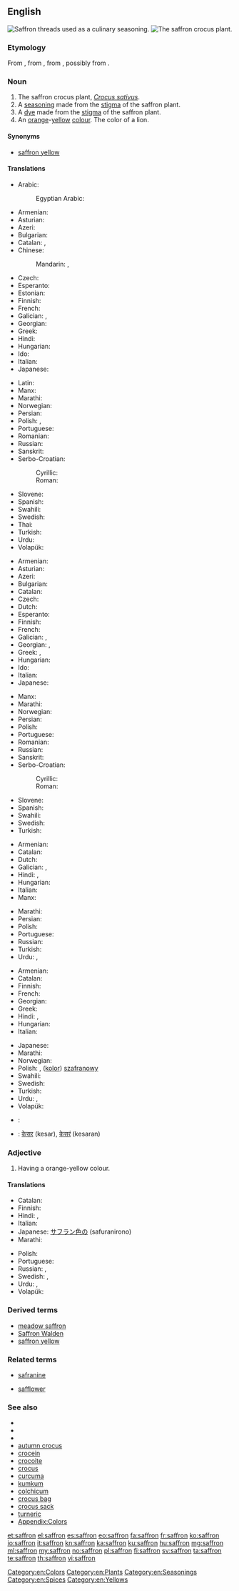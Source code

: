 {{also|Saffron}}
==English==
{{slim-wikipedia}}
[[Image:Iran saffron threads.jpg|thumb|Saffron threads used as a culinary seasoning. ]]
[[Image:Crocus_sativus_sahuran.jpg|thumb|The saffron crocus plant.]]

===Etymology===
From {{etyl|fro|en}} {{term|safran|lang=fro}}, from {{etyl|ML.|en}} {{term|safranum|lang=la}}, from {{etyl|ar|en}} {{term|زَعْفَرَان|tr=zaʾfarān|lang=ar}}, possibly from {{etyl|fa|en}} {{term/t|fa|tr=zar-parân|*زرپران}}.

===Noun===
{{en-noun|~}}

# The saffron crocus plant, ''[[Crocus sativus]]''.
# A [[seasoning]] made from the [[stigma]] of the saffron plant.
# A [[dye]] made from the [[stigma]] of the saffron plant.
# An [[orange]]-[[yellow]] [[color|colour]]. The color of a lion.
#: {{color panel|F4C430}}

====Synonyms====
* {{sense|colour}} [[saffron yellow]]

====Translations====
{{trans-top|plant}}
* Arabic: {{t|ar|زعفران|m|tr=zaʕfaraan|alt=زَعْفَرَان|sc=Arab}}
*: Egyptian Arabic: {{tø|arz|زعفران|m|tr=zaʕfaraan|sc=Arab}}
* Armenian: {{t-|hy|քրքում|tr=k’rk’um}}
* Asturian: {{t-|ast|azafrán|m}}
* Azeri: {{t+|az|zəfəran}}
* Bulgarian: {{t-|bg|шафран|m}}
* Catalan: {{t-|ca|safranera|f}}, {{t-|ca|safrà|m}}
* Chinese:
*: Mandarin: {{t|cmn|番紅花}}, {{t|cmn|番红花|tr=fān hóng huā}}
* Czech: {{t-|cs|šafrán|m}}
* Esperanto: {{t-|eo|safrano}}
* Estonian: {{t+|et|safran}}
* Finnish: {{t-|fi|maustesahrami}}
* French: {{t+|fr|safran}}
* Galician: {{t-|gl|azafrán|m}}, {{t-|gl|sasafrán|m}}
* Georgian: {{t+|ka|ზაფრანა|sc=Geor}}
* Greek: {{t+|el|κρόκος|m|tr=krókos}}
* Hindi: {{t-|hi|केसर|tr=kesar|f}}
* Hungarian: {{t+|hu|sáfrány}}
* Ido: {{t+|io|safrano}}
* Italian: {{t+|it|zafferano|m}}
* Japanese: {{t-|ja|サフラン|tr=safuran}}
{{trans-mid}}
* Latin: {{t-|la|safranum}}
* Manx: {{t-|gv|crogh|m}}
* Marathi: {{t-|mr|केसर|tr=kesar|sc=Deva}}
* Norwegian: {{t+|no|safran}}
* Persian: {{t+|fa|زعفران|tr=za,ferān}}
* Polish: {{t+|pl|szafran|m}}, {{t+|pl|krokus|m}}
* Portuguese: {{t+|pt|açafrão|m}}
* Romanian: {{t+|ro|șofran|m}}
* Russian: {{t+|ru|шафран|m|tr=šafrán}}
* Sanskrit: {{t-|sa|कुङ्कुम|tr=kuṅkum}}
* Serbo-Croatian:
*: Cyrillic: {{t-|sh|шафран|m}}
*: Roman: {{t-|sh|šafran|m}}
* Slovene: {{t+|sl|žafran|m}}
* Spanish: {{t+|es|azafrán|m}}
* Swahili: {{t-|sw|mzafarani}}
* Swedish: {{t+|sv|saffran}}
* Thai: {{t-|th|หญ้าฝรั่น|tr=Ya Faran}}
* Turkish: {{t+|tr|safran}}
* Urdu: {{t-|ur|کیسر|tr=kesar|f}}
* Volapük: {{t-|vo|safranakrok}}
{{trans-bottom}}

{{trans-top|spice}}
* Armenian: {{t-|hy|քրքում|tr=k’rk’um}}
* Asturian: {{t-|ast|azafrán|m}}
* Azeri: {{t+|az|zəfəran}}
* Bulgarian: {{t-|bg|шафран|m}}
* Catalan: {{t-|ca|safrà|m}}
* Czech: {{t-|cs|šafrán|m}}
* Dutch: {{t+|nl|saffraan}}
* Esperanto: {{t-|eo|safrano}}
* Finnish: {{t-|fi|sahrami}}
* French: {{t+|fr|safran}}
* Galician: {{t-|gl|azafrán|m}}, {{t-|gl|sasafrán|m}}
* Georgian: {{t-|ka|ყვითელი ყვავილი|sc=Geor}}, {{t+|ka|ზაფრანა|sc=Geor}}
* Greek: {{t+|el|κρόκος|m|tr=krókos}}, {{t+|el|ζαφορά|f|tr=zaforá}}
* Hungarian: {{t+|hu|sáfrány}}
* Ido: {{t+|io|safrano}}
* Italian: {{t+|it|zafferano|m}}
* Japanese: {{t-|ja|サフラン|tr=safuran}}
{{trans-mid}}
* Manx: {{t-|gv|crogh|m}}
* Marathi: {{t-|mr|केसर|tr=kesar|sc=Deva}}
* Norwegian: {{t+|no|safran}}
* Persian: {{t+|fa|زعفران|tr=za,ferān}}
* Polish: {{t+|pl|szafran|m}}
* Portuguese: {{t+|pt|açafrão|m}}
* Romanian: {{t+|ro|șofran|m}}
* Russian: {{t+|ru|шафран|m|tr=šafrán}}
* Sanskrit: {{t-|sa|केसर|n}}
* Serbo-Croatian:
*: Cyrillic: {{t-|sh|шафран|m}}
*: Roman: {{t-|sh|šafran|m}}
* Slovene: {{t+|sl|žafran|m}}
* Spanish: {{t+|es|azafrán|m}}
* Swahili: {{t-|sw|zafarani}}
* Swedish: {{t+|sv|saffran}}
* Turkish: {{t+|tr|safran}}
{{trans-bottom}}

{{trans-top|dye}}
* Armenian: {{t-|hy|քրքում|tr=k’rk’um}}
* Catalan: {{t-|ca|safrà|m}}
* Dutch: {{t+|nl|saffraan}}
* Galician: {{t-|gl|azafrán|m}}, {{t-|gl|sasafrán|m}}
* Hindi: {{t+|hi|केसरी|tr=kesarī}}, {{t-|hi|केसरिया|tr=kesariyā}}
* Hungarian: {{t+|hu|sáfrány}}
* Italian: {{t+|it|zafferano|m}}
* Manx: {{t-|gv|crogh|m}}
{{trans-mid}}
* Marathi: {{t+|mr|केसरी|tr=kesarī|sc=Deva}}
* Persian: {{t+|fa|زعفرانی|tr=za,ferāni}}
* Polish: {{t+|pl|szafran|m}}
* Portuguese: {{t+|pt|açafrão|m}}
* Russian: {{t+|ru|шафран|m|tr=šafrán}}
* Turkish: {{t+|tr|safran}}
* Urdu: {{t-|ur|کیسری|tr=kesarī}}, {{t-|ur|کیسریا|tr=kesariyā}}
{{trans-bottom}}

{{trans-top|colour}}
* Armenian: {{t-|hy|քրքում|tr=k’rk’um}}
* Catalan: {{t-|ca|safrà|m}}
* Finnish: {{t-|fi|sahraminkeltainen}}
* French: {{t+|fr|safran}}
* Georgian: {{t-|ka|ზაფრანის ფერი|sc=Geor}}
* Greek: {{t-|el|βαθυκίτρινο|n|tr=vaθikítrino}}
* Hindi: {{t+|hi|केसरी|tr=kesarī}}, {{t-|hi|केसरिया|tr=kesariyā}}
* Hungarian: {{t+|hu|sáfrány}}
* Italian: {{t+|it|zafferano|m}}
{{trans-mid}}
* Japanese: {{t-|ja|サフラン色|tr=safuraniro}}
* Marathi: {{t+|mr|केसरी|tr=kesarī|sc=Deva}}
* Norwegian: {{t+|no|safran}}
* Polish: {{t+|pl|szafran|m}}, ([[kolor]]) [[szafranowy]] {{m}}
* Swahili: {{t-|sw|rangi ya zafarani}}
* Swedish: {{t+|sv|saffran}}
* Turkish: {{t+|tr|safran}}
* Urdu: {{t-|ur|کیسری|tr=kesarī}}, {{t-|ur|کیسریا|tr=kesariyā}}
* Volapük: {{t-|vo|safranayelov}}
{{trans-bottom}}

{{checktrans-top}}
* {{ttbc|fa}}: {{t-|fa|سورنجان}}
{{trans-mid}}
* {{ttbc|sa}}: [[केसर]] (kesar), [[केसरं]] (kesaran)
{{trans-bottom}}

===Adjective===
{{en-adj|?}}

# Having a orange-yellow colour.

====Translations====
{{trans-top|colour}}
* Catalan: {{t-|ca|safrà}}
* Finnish: {{t-|fi|sahraminkeltainen}}
* Hindi: {{t+|hi|केसरी|tr=kesarī}}, {{t-|hi|केसरिया|tr=kesariyā}}
* Italian: {{t+|it|zafferano|m}}
* Japanese: [[サフラン色]]の (safuranirono)
* Marathi: {{t+|mr|केसरी|tr=kesarī|sc=Deva}}
{{trans-mid}}
* Polish: {{t+|pl|szafranowy}}
* Portuguese: {{t+|pt|açafrão}}
* Russian: {{t+|ru|шафранный|tr=šafránnyj}}, {{t+|ru|шафрановый|tr=šafránovyj}}
* Swedish: {{t-|sv|saffransfärgad}}, {{t-|sv|saffransgul}}
* Urdu: {{t-|ur|کیسری|tr=kesarī}}, {{t-|ur|کیسریا|tr=kesariyā}}
* Volapük: {{t-|vo|safranayelovik}}
{{trans-bottom}}

===Derived terms===
* [[meadow saffron]]
* [[Saffron Walden]]
* [[saffron yellow]]

===Related terms===
{{rel-top|terms related to ''saffron''}}
* [[safranine]]
{{rel-mid}}
* [[safflower]]
{{rel-bottom}}

===See also===
* {{pedia|Crocus sativus}}
* {{specieslite|Crocus sativus}}
* {{commonslite|Crocus sativus}}
* [[autumn crocus]]
* [[crocein]]
* [[crocoite]]
* [[crocus]]
* [[curcuma]]
* [[kumkum]]
* [[colchicum]]
* [[crocus bag]]
* [[crocus sack]]
* [[turneric]]
* [[Appendix:Colors]]

[[Category:en:Colors]]
[[Category:en:Plants]]
[[Category:en:Seasonings]]
[[Category:en:Spices]]
[[Category:en:Yellows]]

[[et:saffron]]
[[el:saffron]]
[[es:saffron]]
[[eo:saffron]]
[[fa:saffron]]
[[fr:saffron]]
[[ko:saffron]]
[[io:saffron]]
[[it:saffron]]
[[kn:saffron]]
[[ka:saffron]]
[[ku:saffron]]
[[hu:saffron]]
[[mg:saffron]]
[[ml:saffron]]
[[my:saffron]]
[[no:saffron]]
[[pl:saffron]]
[[fi:saffron]]
[[sv:saffron]]
[[ta:saffron]]
[[te:saffron]]
[[th:saffron]]
[[vi:saffron]]